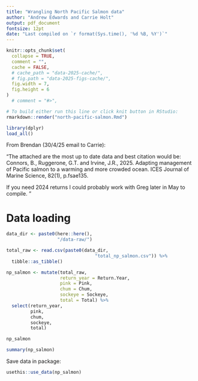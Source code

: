 ```yaml
---
title: "Wrangling North Pacific Salmon data"
author: "Andrew Edwards and Carrie Holt"
output: pdf_document
fontsize: 12pt
date: "Last compiled on `r format(Sys.time(), '%d %B, %Y')`"
---
```


```r
knitr::opts_chunk$set(
  collapse = TRUE,
  comment = "",
  cache = FALSE,
  # cache_path = "data-2025-cache/",
  # fig.path = "data-2025-figs-cache/",
  fig.width = 7,
  fig.height = 6
)
  # comment = "#>",
```

```r
# To build either run this line or click knit button in RStudio:
rmarkdown::render("north-pacific-salmon.Rmd")
```

```r
library(dplyr)
load_all()
```

From Brendan (30/4/25 email to Carrie):

"The attached are the most up to date data and best citation would be: Connors, B., Ruggerone, G.T. and Irvine, J.R., 2025. Adapting management of Pacific salmon to a warming and more crowded ocean. ICES Journal of Marine Science, 82(1), p.fsae135.

If you need 2024 returns I could probably work with Greg later in May to compile. "

# Data loading


```r
data_dir <- paste0(here::here(),
                   "/data-raw/")

total_raw <- read.csv(paste0(data_dir,
                                 "total_np_salmon.csv")) %>%
  tibble::as_tibble()

np_salmon <- mutate(total_raw,
                    return_year = Return.Year,
                    pink = Pink,
                    chum = Chum,
                    sockeye = Sockeye,
                    total = Total) %>%
  select(return_year,
         pink,
         chum,
         sockeye,
         total)

np_salmon

summary(np_salmon)
```

Save data in package:
```r
usethis::use_data(np_salmon)
```
